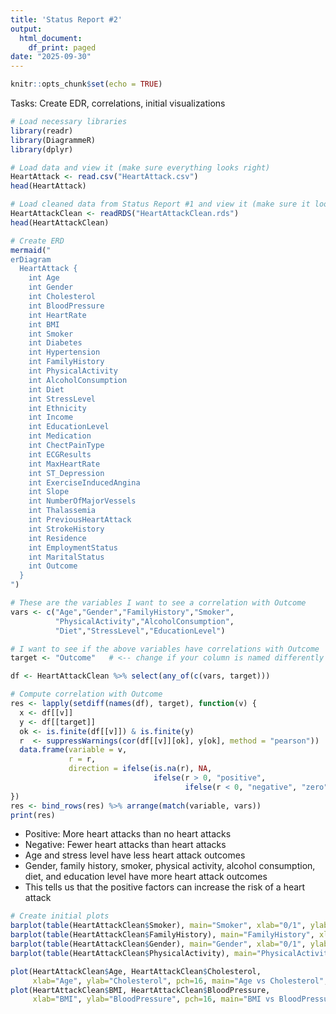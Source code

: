 ```yaml
---
title: 'Status Report #2'
output:
  html_document:
    df_print: paged
date: "2025-09-30"
---
```


```r
knitr::opts_chunk$set(echo = TRUE)
```

Tasks: Create EDR, correlations, initial visualizations

```r
# Load necessary libraries
library(readr)
library(DiagrammeR)
library(dplyr)

# Load data and view it (make sure everything looks right)
HeartAttack <- read.csv("HeartAttack.csv")
head(HeartAttack)

# Load cleaned data from Status Report #1 and view it (make sure it looks right)
HeartAttackClean <- readRDS("HeartAttackClean.rds")
head(HeartAttackClean)
```

```r
# Create ERD
mermaid("
erDiagram
  HeartAttack {
    int Age
    int Gender
    int Cholesterol
    int BloodPressure
    int HeartRate
    int BMI
    int Smoker
    int Diabetes
    int Hypertension
    int FamilyHistory
    int PhysicalActivity
    int AlcoholConsumption
    int Diet
    int StressLevel
    int Ethnicity
    int Income
    int EducationLevel
    int Medication
    int ChectPainType
    int ECGResults
    int MaxHeartRate
    int ST_Depression
    int ExerciseInducedAngina
    int Slope
    int NumberOfMajorVessels
    int Thalassemia
    int PreviousHeartAttack
    int StrokeHistory
    int Residence
    int EmploymentStatus
    int MaritalStatus
    int Outcome
  }
")


```

```r
# These are the variables I want to see a correlation with Outcome
vars <- c("Age","Gender","FamilyHistory","Smoker",
          "PhysicalActivity","AlcoholConsumption",
          "Diet","StressLevel","EducationLevel")

# I want to see if the above variables have correlations with Outcome 
target <- "Outcome"   # <-- change if your column is named differently

df <- HeartAttackClean %>% select(any_of(c(vars, target)))

# Compute correlation with Outcome
res <- lapply(setdiff(names(df), target), function(v) {
  x <- df[[v]]
  y <- df[[target]]
  ok <- is.finite(df[[v]]) & is.finite(y)
  r  <- suppressWarnings(cor(df[[v]][ok], y[ok], method = "pearson"))  # phi for 0/1
  data.frame(variable = v,
             r = r,
             direction = ifelse(is.na(r), NA,
                                ifelse(r > 0, "positive",
                                       ifelse(r < 0, "negative", "zero"))))
})
res <- bind_rows(res) %>% arrange(match(variable, vars))
print(res)
```
- Positive: More heart attacks than no heart attacks  
- Negative: Fewer heart attacks than heart attacks  
- Age and stress level have less heart attack outcomes  
- Gender, family history, smoker, physical activity, alcohol consumption, diet, and education level have more heart attack outcomes  
- This tells us that the positive factors can increase the risk of a heart attack 

```r
# Create initial plots
barplot(table(HeartAttackClean$Smoker), main="Smoker", xlab="0/1", ylab="Count", col = c("pink", "lightblue"))     # Smoker vs Non-Smoker Count
barplot(table(HeartAttackClean$FamilyHistory), main="FamilyHistory", xlab="0/1", ylab="Count", col = c("purple", "steelblue"))     # Family History Yes vs No Count
barplot(table(HeartAttackClean$Gender), main="Gender", xlab="0/1", ylab="Count", col = c("pink", "blue"))          # Male vs Female Count
barplot(table(HeartAttackClean$PhysicalActivity), main="PhysicalActivity", xlab="level", ylab="Count", col = c("aquamarine", "cadetblue2", "coral1", "darkolivegreen", "deeppink", "orchid", "royalblue1"))        # Physical Activity Count

plot(HeartAttackClean$Age, HeartAttackClean$Cholesterol,
     xlab="Age", ylab="Cholesterol", pch=16, main="Age vs Cholesterol", col = c("skyblue", "slateblue1"))       # Age vs Cholesterol
plot(HeartAttackClean$BMI, HeartAttackClean$BloodPressure,
     xlab="BMI", ylab="BloodPressure", pch=16, main="BMI vs BloodPressure", col = c("thistle1", "violetred1"))      # BMI vs Blood Pressure 

```

